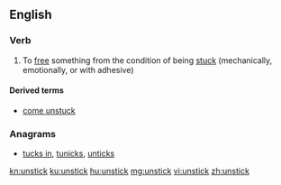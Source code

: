 ==English==

===Verb===
{{en-verb|unsticks|unsticking|unstuck}}

# To [[free]] something from the condition of being [[stuck]] (mechanically, emotionally, or with adhesive)

====Derived terms====
* [[come unstuck]]

===Anagrams===
* [[tucks in#English|tucks in]], [[tunicks#English|tunicks]], [[unticks#English|unticks]]

[[kn:unstick]]
[[ku:unstick]]
[[hu:unstick]]
[[mg:unstick]]
[[vi:unstick]]
[[zh:unstick]]